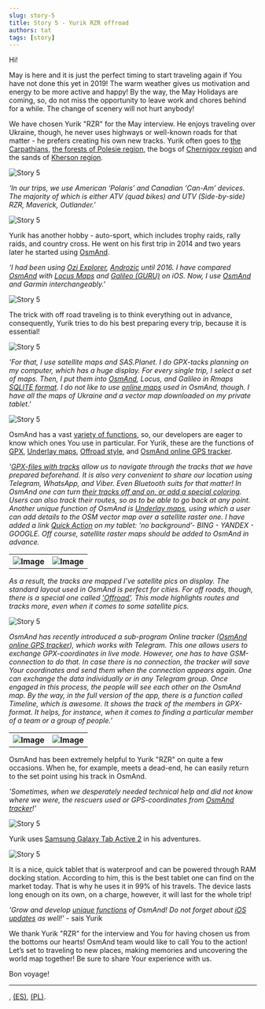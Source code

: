 ```yaml
---
slug: story-5
title: Story 5 - Yurik RZR offroad
authors: tat
tags: [story]
---
```


Hi!

May is here and it is just the perfect timing to start traveling again if You have not done this yet in 2019! 
The warm weather gives us motivation and energy to be more active and happy! By the way, the May Holidays are coming, so, do not miss the opportunity to leave work and chores behind for a while. The change of scenery will not hurt anybody!

We have chosen Yurik "RZR" for the May interview. He enjoys traveling over Ukraine, though, he never uses highways or well-known roads for that matter - he prefers creating his own new tracks. Yurik often goes to <a href="https://en.wikipedia.org/wiki/Carpathian_Mountains">the Carpathians</a>, <a href="https://en.wikipedia.org/wiki/Polesia">the forests of Polesie region</a>, the bogs of <a href="https://en.wikipedia.org/wiki/Chernihiv_Oblast">Chernigov region</a> and the sands of <a href="https://en.wikipedia.org/wiki/Kherson_Oblast">Kherson region</a>.


![Story 5](./story-5-1.jpg)

<!--truncate-->

_‘In our trips, we use American ‘Polaris’ and Canadian ‘Can-Am’ devices. The majority of which is either ATV (quad bikes) and UTV (Side-by-side) RZR, Maverick, Outlander.’_

![Story 5](./story-5-2.jpg)

Yurik has another hobby - auto-sport, which includes trophy raids, rally raids, and country cross. 
He went on his first trip in 2014 and two years later he started using <a href="https://www.osmand.net">OsmAnd</a>.

_'I had been using <a href="https://www.oziexplorer.com">Ozi Explorer</a>, <a href="https://www.androzic.com/">Androzic</a> until 2016. I have compared <a href="https://www.osmand.net">OsmAnd</a> with <a href="https://www.locusmap.eu/">Locus Maps</a> and <a href="https://gurumaps.app/">Galileo (GURU)</a> on iOS. Now, I use <a href="https://www.osmand.net">OsmAnd</a> and Garmin interchangeably.'_

![Story 5](./story-5-12.jpg)

The trick with off road traveling is to think everything out in advance, consequently, Yurik tries to do his best preparing every trip, because it is essential!

![Story 5](./story-5-3.jpg)

_'For that, I use satellite maps and SAS.Planet. I do GPX-tacks planning on my computer, which has a huge display. For every single trip, I select a set of maps. Then, I put them into <a href="https://www.osmand.net">OsmAnd</a>, Locus, and Galileo in Rmaps <a href="https://wiki.openstreetmap.org/wiki/OsmAndMapCreator">SQLITE format</a>. I do not like to use <a href="https://osmand.net/features/online-maps-plugin">online maps</a> used in OsmAnd, though. I have all the maps of Ukraine and a vector map downloaded on my private tablet.'_

![Story 5](./story-5-6.jpg)

OsmAnd has a vast <a href="https://osmand.net/features">variety of functions</a>, so, our developers are eager to know which ones You use in particular. For Yurik, these are the functions of <a href="https://osmand.net/features/trip-planning">GPX</a>, <a href="https://osmand.net/features/online-maps-plugin">Underlay maps</a>, <a href="https://osmand.net/features/map-viewing">Offroad style</a>, and <a href="https://osmand.net/features/tracker">OsmAnd online GPS tracker</a>.

_'<a href="https://osmand.net/features/trip-planning">GPX-files with tracks</a> allow us to navigate through the tracks that we have prepared beforehand. It is also very convenient to share our location using Telegram, WhatsApp, and Viber. Even Bluetooth suits for that matter! In OsmAnd one can turn <a href="https://osmand.net/features/trip-recording-plugin">their tracks off and on, or add a special coloring</a>. Users can also track their routes, so as to be able to go back at any point. Another unique function of OsmAnd is <a href="https://osmand.net/features/online-maps-plugin">Underlay maps</a>, using which a user can add details to the OSM vector map over a satellite raster one. I have added a link <a href="https://osmand.net/blog/osmand-2-6-released">Quick Action</a> on my tablet: ‘no background’- BING - YANDEX - GOOGLE. Off course, satellite raster maps should be added to OsmAnd in advance._

<table class="blogimage">
  <tr>
    <th><img src={require('./story-5-8.jpg').default} alt="Image"/></th>
    <th><img src={require('./story-5-10.jpg').default} alt="Image"/></th>
    </tr>
</table> 

_As a result, the tracks are mapped I’ve satellite pics on display. The standard layout used in OsmAnd is perfect for cities. For off roads, though, there is a special one called <a href="https://osmand.net/features/map-viewing">'Offroad'</a>. This mode highlights routes and tracks more, even when it comes to some satellite pics._

![Story 5](./story-5-4.jpg)

_OsmAnd has recently introduced a sub-program Online tracker (<a href="https://osmand.net/features/tracker">OsmAnd online GPS tracker</a>), which works with Telegram. This one allows users to exchange GPX-coordinates in live mode. However, one has to have GSM-connection to do that. In case there is no connection, the tracker will save Your coordinates and send them when the connection appears again. One can exchange the data individually or in any Telegram group. Once engaged in this process, the people will see each other on the OsmAnd map. By the way, in the full version of the app, there is a function called Timeline, which is awesome. It shows the track of the members in GPX-format. It helps, for instance, when it comes to finding a particular member of a team or a group of people.'_

<table class="blogimage">
  <tr>
    <th><img src={require('./story-5-7.jpg').default} alt="Image"/></th>
    <th><img src={require('./story-5-9.jpg').default} alt="Image"/></th>
    </tr>
</table> 

OsmAnd has been extremely helpful to Yurik "RZR" on quite a few occasions. When he, for example, meets a dead-end, he can easily return to the set point using his track in OsmAnd.

_'Sometimes, when we desperately needed technical help and did not know where we were, the rescuers used or GPS-coordinates from <a href="https://osmand.net/features/tracker">OsmAnd tracker</a>!'_

![Story 5](./story-5-5.jpg)

Yurik uses <a href="https://www.samsung.com/us/business/products/mobile/tablets/tab-active2/">Samsung Galaxy Tab Active 2</a> in his adventures.

![Story 5](./story-5-11.jpg)

It is a nice, quick tablet that is waterproof and can be powered through RAM docking station. According to him, this is the best tablet one can find on the market today. That is why he uses it in 99% of his travels. The device lasts long enough on its own, on a charge, however, it will last for the whole trip!

_'Grow and develop <a href="https://osmand.net/features">unique functions</a> of OsmAnd! Do not forget about <a href="https://osmand.net/blog/osmand-ios-2-7-released">iOS updates</a> as well!'_ - sais Yurik

We thank Yurik "RZR" for the interview and You for having chosen us from the bottoms our hearts! OsmAnd team would like to call You to the action! Let’s set to traveling to new places, making memories and uncovering the world map together! Be sure to share Your experience with us.

Bon voyage!

_________________________________________________

<AndroidStore/>  <AppleStore/>

<LinksSocial/>
 <LinksTelegram/>, <a href="https://t.me/osmand_es">(ES)</a>, <a href="https://t.me/osmand_pl">(PL)</a>.